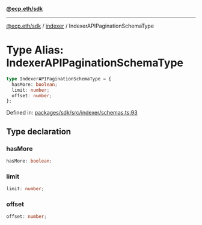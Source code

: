[**@ecp.eth/sdk**](../../index.mdx)

***

[@ecp.eth/sdk](/sdk-reference/index.mdx) / [indexer](/sdk-reference/indexer/index.mdx) / IndexerAPIPaginationSchemaType

# Type Alias: IndexerAPIPaginationSchemaType

```ts
type IndexerAPIPaginationSchemaType = {
  hasMore: boolean;
  limit: number;
  offset: number;
};
```

Defined in: [packages/sdk/src/indexer/schemas.ts:93](https://github.com/ecp-eth/comments-monorepo/blob/main/packages/sdk/src/indexer/schemas.ts#L93)

## Type declaration

### hasMore

```ts
hasMore: boolean;
```

### limit

```ts
limit: number;
```

### offset

```ts
offset: number;
```
